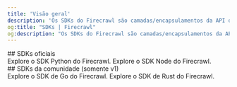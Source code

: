 ```yaml
---
title: 'Visão geral'
description: 'Os SDKs do Firecrawl são camadas/encapsulamentos da API do Firecrawl para ajudar você a extrair dados de sites com facilidade.'
og:title: "SDKs | Firecrawl"
og:description: "Os SDKs do Firecrawl são camadas/encapsulamentos da API do Firecrawl para ajudar você a extrair dados de sites com facilidade."
---
```


<div id="official-sdks">
  ## SDKs oficiais
</div>

<CardGroup cols={2}>
  <Card title="Python SDK" icon="python" href="pt-BR/python">
    Explore o SDK Python do Firecrawl.
  </Card>

  <Card title="Node SDK" icon="node" href="pt-BR/node">
    Explore o SDK Node do Firecrawl.
  </Card>
</CardGroup>

<div id="community-sdks-v1-only">
  ## SDKs da comunidade (somente v1)
</div>

<CardGroup cols={2}>
  <Card title="Go SDK" icon="golang" href="pt-BR/go">
    Explore o SDK de Go do Firecrawl.
  </Card>

  <Card title="Rust SDK" icon="rust" href="pt-BR/rust">
    Explore o SDK de Rust do Firecrawl.
  </Card>
</CardGroup>